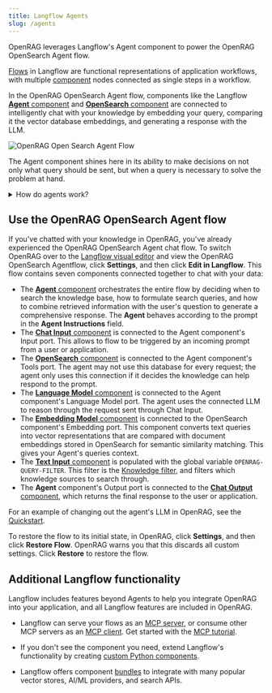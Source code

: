 ```yaml
---
title: Langflow Agents
slug: /agents
---
```



<PartialExternalPreview />

OpenRAG leverages Langflow's Agent component to power the OpenRAG OpenSearch Agent flow.

[Flows](https://docs.langflow.org/concepts-overview) in Langflow are functional representations of application workflows, with multiple [component](https://docs.langflow.org/concepts-components) nodes connected as single steps in a workflow.

In the OpenRAG OpenSearch Agent flow, components like the Langflow [**Agent** component](https://docs.langflow.org/agents) and [**OpenSearch** component](https://docs.langflow.org/bundles-elastic#opensearch) are connected to intelligently chat with your knowledge by embedding your query, comparing it the vector database embeddings, and generating a response with the LLM.

![OpenRAG Open Search Agent Flow](/img/opensearch-agent-flow.png)

The Agent component shines here in its ability to make decisions on not only what query should be sent, but when a query is necessary to solve the problem at hand.

<details closed>
<summary>How do agents work?</summary>

Agents extend Large Language Models (LLMs) by integrating tools, which are functions that provide additional context and enable autonomous task execution. These integrations make agents more specialized and powerful than standalone LLMs.

Whereas an LLM might generate acceptable, inert responses to general queries and tasks, an agent can leverage the integrated context and tools to provide more relevant responses and even take action. For example, you might create an agent that can access your company's documentation, repositories, and other resources to help your team with tasks that require knowledge of your specific products, customers, and code.

Agents use LLMs as a reasoning engine to process input, determine which actions to take to address the query, and then generate a response. The response could be a typical text-based LLM response, or it could involve an action, like editing a file, running a script, or calling an external API.

In an agentic context, tools are functions that the agent can run to perform tasks or access external resources. A function is wrapped as a Tool object with a common interface that the agent understands. Agents become aware of tools through tool registration, which is when the agent is provided a list of available tools typically at agent initialization. The Tool object's description tells the agent what the tool can do so that it can decide whether the tool is appropriate for a given request.

</details>

## Use the OpenRAG OpenSearch Agent flow

If you've chatted with your knowledge in OpenRAG, you've already experienced the OpenRAG OpenSearch Agent chat flow.
To switch OpenRAG over to the [Langflow visual editor](https://docs.langflow.org/concepts-overview) and view the OpenRAG OpenSearch Agentflow, click <Icon name="Settings2" aria-hidden="true"/> **Settings**, and then click **Edit in Langflow**.
This flow contains seven components connected together to chat with your data:

* The [**Agent** component](https://docs.langflow.org/agents) orchestrates the entire flow by deciding when to search the knowledge base, how to formulate search queries, and how to combine retrieved information with the user's question to generate a comprehensive response.
The **Agent** behaves according to the prompt in the **Agent Instructions** field.
* The [**Chat Input** component](https://docs.langflow.org/components-io) is connected to the Agent component's Input port. This allows to flow to be triggered by an incoming prompt from a user or application.
* The [**OpenSearch** component](https://docs.langflow.org/bundles-elastic#opensearch) is connected to the Agent component's Tools port. The agent may not use this database for every request; the agent only uses this connection if it decides the knowledge can help respond to the prompt.
* The [**Language Model** component](https://docs.langflow.org/components-models) is connected to the Agent component's Language Model port. The agent uses the connected LLM to reason through the request sent through Chat Input.
* The [**Embedding Model** component](https://docs.langflow.org/components-embedding-models) is connected to the OpenSearch component's Embedding port. This component converts text queries into vector representations that are compared with document embeddings stored in OpenSearch for semantic similarity matching. This gives your Agent's queries context.
* The [**Text Input** component](https://docs.langflow.org/components-io) is populated with the global variable `OPENRAG-QUERY-FILTER`. 
This filter is the [Knowledge filter](/knowledge#create-knowledge-filters), and filters which knowledge sources to search through.
* The **Agent** component's Output port is connected to the [**Chat Output** component](https://docs.langflow.org/components-io), which returns the final response to the user or application.

<PartialModifyFlows />

For an example of changing out the agent's LLM in OpenRAG, see the [Quickstart](/quickstart#change-components).

To restore the flow to its initial state, in OpenRAG, click <Icon name="Settings" aria-hidden="true"/> **Settings**, and then click **Restore Flow**.
OpenRAG warns you that this discards all custom settings. Click **Restore** to restore the flow.

## Additional Langflow functionality

Langflow includes features beyond Agents to help you integrate OpenRAG into your application, and all Langflow features are included in OpenRAG.

* Langflow can serve your flows as an [MCP server](https://docs.langflow.org/mcp-server), or consume other MCP servers as an [MCP client](https://docs.langflow.org/mcp-client). Get started with the [MCP tutorial](https://docs.langflow.org/mcp-tutorial).

* If you don't see the component you need, extend Langflow's functionality by creating [custom Python components](https://docs.langflow.org/components-custom-components).

* Langflow offers component [bundles](https://docs.langflow.org/components-bundle-components) to integrate with many popular vector stores, AI/ML providers, and search APIs.